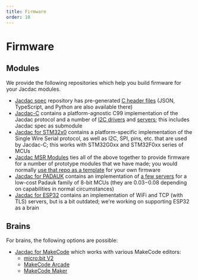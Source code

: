 ```yaml
---
title: Firmware
order: 10
---
```

# Firmware

## Modules

We provide the following repositories which help you build firmware for your Jacdac modules.

-   [Jacdac spec](https://github.com/microsoft/jacdac) repository has pre-generated
    [C header files](https://github.com/microsoft/jacdac/tree/main/dist/c)
    (JSON, TypeScript, and Python are also available there)
-   [Jacdac-C](https://github.com/microsoft/jacdac-c) contains a platform-agnostic C99 implementation
    of the Jacdac protocol and a number of [I2C drivers](https://github.com/microsoft/jacdac-c/tree/main/drivers)
    and [servers](https://github.com/microsoft/jacdac-c/tree/main/services);
    this includes Jacdac spec as submodule
-   [Jacdac for STM32x0](https://github.com/microsoft/jacdac-stm32x0) contains a platform-specific implementation of
    the Single Wire Serial protocol, as well as I2C, SPI, pins, etc. that are used by Jacdac-C;
    this works with STM32G0xx and STM32F0xx series of MCUs
-   [Jacdac MSR Modules](https://github.com/microsoft/jacdac-msr-modules) ties all of the above together
    to provide firmware for a number of prototype modules that we have made;
    you would normally [use that repo as a template](https://github.com/microsoft/jacdac-stm32x0/blob/main/README.md#development)
    for your own firmware
-   [Jacdac for PADAUK](https://github.com/microsoft/jacdac-padauk) contains
    an implementation of [a few servers](https://github.com/microsoft/jacdac-padauk/tree/main/services)
    for a low-cost Padauk family of 8-bit MCUs (they are $0.03-$0.08 depending on capabilities in normal circumstances)
-   [Jacdac for ESP32](https://github.com/microsoft/jacdac-esp32) contains an implementation of WiFi and TCP (with TLS) servers,
    but is a bit outdated; we're working on supporting ESP32 as a brain

## Brains

For brains, the following options are possible:

-   [Jacdac for MakeCode](https://github.com/microsoft/pxt-jacdac) which works with various MakeCode editors:
    -   [micro:bit V2](https://makecode.microbit.org/)
    -   [MakeCode Arcade](https://arcade.makecode.com/)
    -   [MakeCode Maker](https://maker.makecode.com/)
